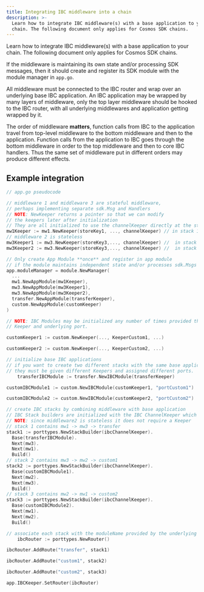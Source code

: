 ```yaml
---
title: Integrating IBC middleware into a chain
description: >-
  Learn how to integrate IBC middleware(s) with a base application to your
  chain. The following document only applies for Cosmos SDK chains.
---
```


Learn how to integrate IBC middleware(s) with a base application to your chain. The following document only applies for Cosmos SDK chains.

If the middleware is maintaining its own state and/or processing SDK messages, then it should create and register its SDK module with the module manager in `app.go`.

All middleware must be connected to the IBC router and wrap over an underlying base IBC application. An IBC application may be wrapped by many layers of middleware, only the top layer middleware should be hooked to the IBC router, with all underlying middlewares and application getting wrapped by it.

The order of middleware **matters**, function calls from IBC to the application travel from top-level middleware to the bottom middleware and then to the application. Function calls from the application to IBC goes through the bottom middleware in order to the top middleware and then to core IBC handlers. Thus the same set of middleware put in different orders may produce different effects.

## Example integration

```go expandable
// app.go pseudocode

// middleware 1 and middleware 3 are stateful middleware, 
// perhaps implementing separate sdk.Msg and Handlers
// NOTE: NewKeeper returns a pointer so that we can modify
// the keepers later after initialization
// They are all initialized to use the channelKeeper directly at the start
mw1Keeper := mw1.NewKeeper(storeKey1, ..., channelKeeper) // in stack 1 & 3
// middleware 2 is stateless
mw3Keeper1 := mw3.NewKeeper(storeKey3,..., channelKeeper) //  in stack 1
mw3Keeper2 := mw3.NewKeeper(storeKey3,..., channelKeeper) //  in stack 2

// Only create App Module **once** and register in app module
// if the module maintains independent state and/or processes sdk.Msgs
app.moduleManager = module.NewManager(
  ...
  mw1.NewAppModule(mw1Keeper),
  mw3.NewAppModule(mw3Keeper1),
  mw3.NewAppModule(mw3Keeper2),
  transfer.NewAppModule(transferKeeper),
  custom.NewAppModule(customKeeper)
)

// NOTE: IBC Modules may be initialized any number of times provided they use a separate
// Keeper and underlying port.

customKeeper1 := custom.NewKeeper(..., KeeperCustom1, ...)

customKeeper2 := custom.NewKeeper(..., KeeperCustom2, ...)

// initialize base IBC applications
// if you want to create two different stacks with the same base application,
// they must be given different Keepers and assigned different ports.
    transferIBCModule := transfer.NewIBCModule(transferKeeper)

customIBCModule1 := custom.NewIBCModule(customKeeper1, "portCustom1")

customIBCModule2 := custom.NewIBCModule(customKeeper2, "portCustom2")

// create IBC stacks by combining middleware with base application
// IBC Stack builders are initialized with the IBC ChannelKeeper which is the top-level ICS4Wrapper
// NOTE: since middleware2 is stateless it does not require a Keeper
// stack 1 contains mw1 -> mw3 -> transfer
stack1 := porttypes.NewStackBuilder(ibcChannelKeeper).
  Base(transferIBCModule).
  Next(mw3).
  Next(mw1).
  Build()
// stack 2 contains mw3 -> mw2 -> custom1
stack2 := porttypes.NewStackBuilder(ibcChannelKeeper).
  Base(customIBCModule1).
  Next(mw2).
  Next(mw3).
  Build()
// stack 3 contains mw2 -> mw1 -> custom2
stack3 := porttypes.NewStackBuilder(ibcChannelKeeper).
  Base(customIBCModule2).
  Next(mw1).
  Next(mw2).
  Build()

// associate each stack with the moduleName provided by the underlying Keeper
    ibcRouter := porttypes.NewRouter()

ibcRouter.AddRoute("transfer", stack1)

ibcRouter.AddRoute("custom1", stack2)

ibcRouter.AddRoute("custom2", stack3)

app.IBCKeeper.SetRouter(ibcRouter)
```

